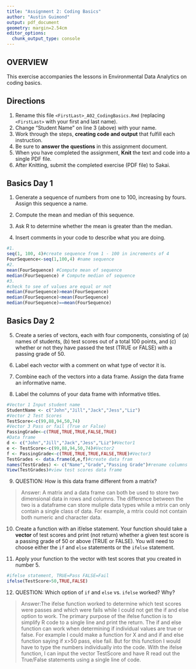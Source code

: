 ```yaml
---
title: "Assignment 2: Coding Basics"
author: "Austin Guimond"
output: pdf_document
geometry: margin=2.54cm
editor_options: 
  chunk_output_type: console
---
```


## OVERVIEW

This exercise accompanies the lessons in Environmental Data Analytics on coding basics.

## Directions

1.  Rename this file `<FirstLast>_A02_CodingBasics.Rmd` (replacing `<FirstLast>` with your first and last name).
2.  Change "Student Name" on line 3 (above) with your name.
3.  Work through the steps, **creating code and output** that fulfill each instruction.
4.  Be sure to **answer the questions** in this assignment document.
5.  When you have completed the assignment, **Knit** the text and code into a single PDF file.
6.  After Knitting, submit the completed exercise (PDF file) to Sakai.

## Basics Day 1

1.  Generate a sequence of numbers from one to 100, increasing by fours. Assign this sequence a name.

2.  Compute the mean and median of this sequence.

3.  Ask R to determine whether the mean is greater than the median.

4.  Insert comments in your code to describe what you are doing.

```r
#1.  
seq(1, 100, 4)#create sequence from 1 - 100 in increments of 4
FourSequence<-seq(1,100,4) #name sequence
#2. 
mean(FourSequence) #Compute mean of sequence
median(FourSequence) # Compute median of sequence
#3.
#check to see of values are equal or not
median(FourSequence)>mean(FourSequence) 
median(FourSequence)<mean(FourSequence)
median(FourSequence)==mean(FourSequence)
```

## Basics Day 2

5.  Create a series of vectors, each with four components, consisting of (a) names of students, (b) test scores out of a total 100 points, and (c) whether or not they have passed the test (TRUE or FALSE) with a passing grade of 50.

6.  Label each vector with a comment on what type of vector it is.

7.  Combine each of the vectors into a data frame. Assign the data frame an informative name.

8.  Label the columns of your data frame with informative titles.

```r
#Vector 1 Input student name
StudentName <- c("John","Jill","Jack","Jess","Liz")
#Vector 2 Test Scores
TestScore<-c(99,88,94,50,74)
#Vector 3 Pass or fail (True or False)
PassingGrade<-c(TRUE,TRUE,TRUE,FALSE,TRUE)
#Data frame
d <- c("John","Jill","Jack","Jess","Liz")#Vector1
e <- TestScore<-c(99,88,94,50,74)#Vector2
f <- PassingGrade<-c(TRUE,TRUE,TRUE,FALSE,TRUE)#Vector3
TestGrades <- data.frame(d,e,f)#create data fram
names(TestGrades) <- c("Name","Grade","Passing Grade")#rename columns
View(TestGrades)#view test scores data frame
```

9.  QUESTION: How is this data frame different from a matrix?

> Answer: A matrix and a data frame can both be used to store two dimensional data in rows and columns. The difference between the two is a dataframe can store muliple data types while a mtrix can only contain a single class of data. For example, a mtrix could not contain both numeric and character data.

10. Create a function with an if/else statement. Your function should take a **vector** of test scores and print (not return) whether a given test score is a passing grade of 50 or above (TRUE or FALSE). You will need to choose either the `if` and `else` statements or the `ifelse` statement. 

11. Apply your function to the vector with test scores that you created in number 5.

```r
#ifelse statement, TRUE=Pass FALSE=Fail
ifelse(TestScore>50,TRUE,FALSE)
```

12. QUESTION: Which option of `if` and `else` vs. `ifelse` worked? Why?

> Answer:The ifelse function worked to determine which test scores were passes and which were fails while I could not get the if and else option to work. The primary purpose of the ifelse function is to simplify R code to a single line and print the return. The if and else function can work when determining if individual values are true or false. For example I could make a function for X and and if and else function saying if x>50 pass, else fail. But for this function I would have to type the numbers individually into the code. With the ifelse function, I can input the vector TestScore and have R read out the True/False statements using a single line of code.
